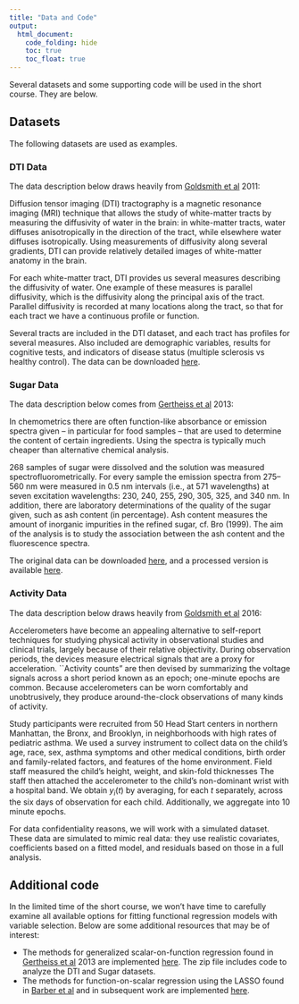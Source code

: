 ```yaml
---
title: "Data and Code"
output:
  html_document: 
    code_folding: hide
    toc: true
    toc_float: true
---
```


Several datasets and some supporting code will be used in the short course. They are below.

## Datasets

The following datasets are used as examples.

### DTI Data

The data description below draws heavily from [Goldsmith et al](http://www.tandfonline.com/doi/abs/10.1198/jcgs.2010.10007) 2011:

Diffusion tensor imaging (DTI) tractography is a magnetic resonance imaging (MRI) technique that allows the study of white-matter tracts by measuring the diffusivity of water in the brain: in white-matter tracts, water diffuses anisotropically in the direction of the tract, while elsewhere water diffuses isotropically. Using measurements of diffusivity along several gradients, DTI can provide relatively detailed images of white-matter anatomy in the brain. 

For each white-matter tract, DTI provides us several measures describing the diffusivity of water. One example of these measures is parallel diffusivity, which is the diffusivity along the principal axis of the tract. Parallel diffusivity is recorded at many locations along the tract, so that for each tract we have a continuous profile or function. 

Several tracts are included in the DTI dataset, and each tract has profiles for several measures. Also included are demographic variables, results for cognitive tests, and indicators of disease status (multiple sclerosis vs healthy control). The data can be downloaded [here](./DataCode/DTI.RDA).

### Sugar Data

The data description below comes from [Gertheiss et al](http://www4.stat.ncsu.edu/~staicu/papers/msFGRPL_R1.pdf) 2013:

In chemometrics there are often function-like absorbance or emission spectra given – in particular for food samples – that are used to determine the content of certain ingredients. Using the spectra is typically much cheaper than alternative chemical analysis. 

268 samples of sugar were dissolved and the solution was measured spectrofluorometrically. For every sample the emission spectra from 275–560 nm were measured in 0.5 nm intervals (i.e., at 571 wavelengths) at seven excitation wavelengths: 230, 240, 255, 290, 305, 325, and 340 nm. In addition, there are laboratory determinations of the quality of the sugar given, such as ash content (in percentage). Ash content measures the amount of inorganic impurities in the refined sugar, cf. Bro (1999). The aim of the analysis is to study the association between the ash content and the fluorescence spectra.

The original data can be downloaded [here](http://www.models.life.ku.dk/sugar_process), and a processed version is available [here](./DataCode/Sugar.RDA).

### Activity Data

The data description below draws heavily from [Goldsmith et al](http://jeffgoldsmith.com/Downloads/HeadStart.pdf) 2016:

Accelerometers have become an appealing alternative to self-report techniques for studying physical activity in observational studies and clinical trials, largely because of their relative objectivity. During observation periods, the devices measure electrical signals that are a proxy for acceleration. ``Activity counts" are then devised by summarizing the voltage signals across a short period known as an epoch; one-minute epochs are common. Because accelerometers can be worn comfortably and unobtrusively, they produce around-the-clock observations of many kinds of activity.

Study participants were recruited from 50 Head Start centers in northern Manhattan, the Bronx, and Brooklyn, in neighborhoods with high rates of pediatric asthma. We used a survey instrument to collect data on the child’s age, race, sex, asthma symptoms and other medical conditions, birth order and family-related factors, and features of the home environment.  Field staff measured the child’s height, weight, and skin-fold thicknesses The staff then attached the accelerometer to the child’s non-dominant wrist with a hospital band. We obtain $y_i(t)$ by averaging, for each $t$ separately, across the six days of observation for each child. Additionally, we aggregate into 10 minute epochs.

For data confidentiality reasons, we will work with a simulated dataset. These data are simulated to mimic real data: they use realistic covariates, coefficients based on a fitted model, and residuals based on those in a full analysis. 

## Additional code

In the limited time of the short course, we won't have time to carefully examine all available options for fitting functional regression models with variable selection. Below are some additional resources that may be of interest:

* The methods for generalized scalar-on-function regression found in [Gertheiss et al](http://www4.stat.ncsu.edu/~staicu/papers/msFGRPL_R1.pdf) 2013 are implemented [here](./DataCode/Gertheiss.zip). The zip file includes code to analyze the DTI and Sugar datasets.
* The methods for function-on-scalar regression using the LASSO found in [Barber et al](https://arxiv.org/pdf/1610.07403.pdf) and in subsequent work are implemented [here](./DataCode/Reimherr.zip).

